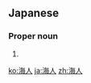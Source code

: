 ==Japanese==
{{ja-kanjitab|かい|と}}

===Proper noun===
{{ja-pos|かいと|proper}}

# {{given name|male|lang=ja|sort=かいと}}

[[ko:海人]]
[[ja:海人]]
[[zh:海人]]